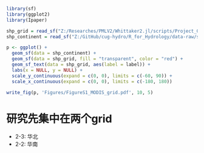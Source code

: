 ```r
library(sf)
library(ggplot2)
library(Ipaper)

shp_grid = read_sf("Z:/Researches/PMLV2/Whittaker2.jl/scripts/Project_Global_LAI_smoothing/data/shp/modis_grids.shp")
shp_continent = read_sf("Z:/GitHub/cug-hydro/R_for_Hydrology/data-raw/shp/continent.shp")
```

```r
p <- ggplot() + 
  geom_sf(data = shp_continent) + 
  geom_sf(data = shp_grid, fill = "transparent", color = "red") + 
  geom_sf_text(data = shp_grid, aes(label = label)) + 
  labs(x = NULL, y = NULL) + 
  scale_y_continuous(expand = c(0, 0), limits = c(-60, 90)) + 
  scale_x_continuous(expand = c(0, 0), limits = c(-180, 180))

write_fig(p, 'Figures/FigureS1_MODIS_grid.pdf', 10, 5)
```

# 研究先集中在两个grid

- 2-3: 华北
- 2-2: 华南
